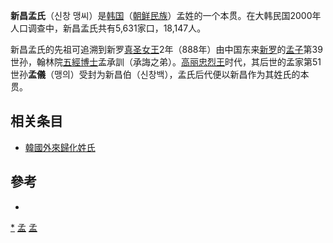 {{unreferenced|time=2011-03-17T11:10:15+00:00}}
'''新昌孟氏'''（신창 맹씨）是[[韩国|韩国]]（[[朝鲜民族|朝鲜民族]]）孟姓的一个本贯。在大韩民国2000年人口调查中，新昌孟氏共有5,631家口，18,147人。

新昌孟氏的先祖可追溯到新罗[[真圣女王|真圣女王]]2年（888年）由中国东来[[新罗|新罗]]的[[孟子|孟子]]第39世孙，翰林院[[五經博士|五經博士]]孟承訓（承誨之弟）。[[高丽忠烈王|高丽忠烈王]]时代，其后世的孟家第51世孙'''孟儀'''（맹의）受封为新昌伯（신창백），孟氏后代便以新昌作为其姓氏的本贯。

== 相关条目 ==
* [[韓國外來歸化姓氏|韓國外來歸化姓氏]]

==參考==
*{{Cite book||author=|date=|title=NAVER知識検索 신창맹씨 新昌孟氏|publisher=[[韓國學中央硏究院|韓國學中央硏究院]]|url=http://terms.naver.com/entry.nhn?docId=2601161&cid=51884&categoryId=53401&mobile|ref={{Harvid|신창맹씨 新昌孟氏|}}}}

[[Category:孟姓|*]]
[[Category:中國起源韓國姓氏|孟]]
[[Category:朝鮮氏族|孟]]